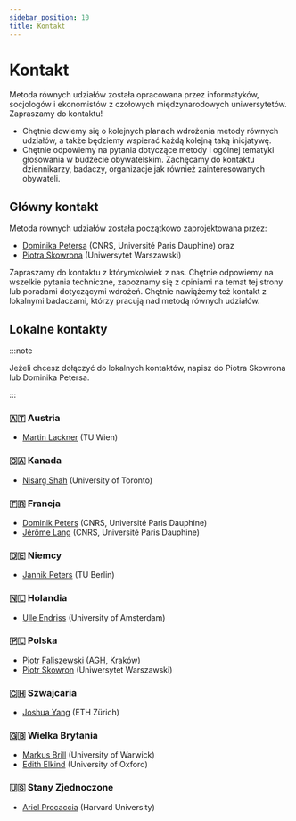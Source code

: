 ```yaml
---
sidebar_position: 10
title: Kontakt
---
```


# Kontakt

Metoda równych udziałów została opracowana przez informatyków, socjologów i ekonomistów z czołowych międzynarodowych uniwersytetów. Zapraszamy do kontaktu!

* Chętnie dowiemy się o kolejnych planach wdrożenia metody równych udziałów, a także będziemy wspierać każdą kolejną taką inicjatywę.
* Chętnie odpowiemy na pytania dotyczące metody i ogólnej tematyki głosowania w budżecie obywatelskim. Zachęcamy do kontaktu dziennikarzy, badaczy, organizacje jak również zainteresowanych obywateli.

## Główny kontakt

Metoda równych udziałów została początkowo zaprojektowana przez:
* [Dominika Petersa](https://dominik-peters.de) (CNRS, Université Paris Dauphine) oraz 
* [Piotra Skowrona](https://www.mimuw.edu.pl/~ps219737/) (Uniwersytet Warszawski) 

Zapraszamy do kontaktu z którymkolwiek z nas. Chętnie odpowiemy na wszelkie pytania techniczne, zapoznamy się z opiniami na temat tej strony lub poradami dotyczącymi wdrożeń. Chętnie nawiążemy też kontakt z lokalnymi badaczami, którzy pracują nad metodą równych udziałów.

## Lokalne kontakty

:::note

Jeżeli chcesz dołączyć do lokalnych kontaktów, napisz do Piotra Skowrona lub Dominika Petersa.

:::
### 🇦🇹 Austria

* [Martin Lackner](http://martin.lackner.xyz/) (TU Wien)

### 🇨🇦 Kanada

* [Nisarg Shah](https://www.cs.toronto.edu/~nisarg/index.html) (University of Toronto)

### 🇫🇷 Francja

* [Dominik Peters](https://dominik-peters.de) (CNRS, Université Paris Dauphine)
* [Jérôme Lang](https://www.lamsade.dauphine.fr/~lang/) (CNRS, Université Paris Dauphine)

### 🇩🇪 Niemcy

* [Jannik Peters](https://sites.google.com/view/jannikpeters) (TU Berlin)

### 🇳🇱 Holandia

* [Ulle Endriss](https://staff.science.uva.nl/u.endriss/) (University of Amsterdam)

### 🇵🇱 Polska

* [Piotr Faliszewski](https://home.agh.edu.pl/~faliszew/) (AGH, Kraków)
* [Piotr Skowron](https://www.mimuw.edu.pl/~ps219737/) (Uniwersytet Warszawski)

### 🇨🇭 Szwajcaria

* [Joshua Yang](https://democracy.dsi.uzh.ch/member/joshua-yang/) (ETH Zürich)

### 🇬🇧 Wielka Brytania

* [Markus Brill](https://sites.google.com/site/brillmarkus/home) (University of Warwick)
* [Edith Elkind](https://www.cs.ox.ac.uk/people/edith.elkind/) (University of Oxford)

### 🇺🇸 Stany Zjednoczone

* [Ariel Procaccia](http://procaccia.info/) (Harvard University)